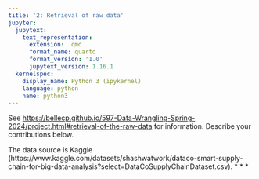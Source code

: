 ```yaml
---
title: '2: Retrieval of raw data'
jupyter:
  jupytext:
    text_representation:
      extension: .qmd
      format_name: quarto
      format_version: '1.0'
      jupytext_version: 1.16.1
  kernelspec:
    display_name: Python 3 (ipykernel)
    language: python
    name: python3
---
```


See <https://bellecp.github.io/597-Data-Wrangling-Spring-2024/project.html#retrieval-of-the-raw-data> for information.
Describe your contributions below.

The data source is Kaggle (https://www.kaggle.com/datasets/shashwatwork/dataco-smart-supply-chain-for-big-data-analysis?select=DataCoSupplyChainDataset.csv). 
* * *
